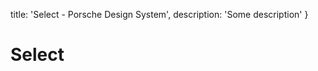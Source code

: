 
  title: 'Select - Porsche Design System',
  description: 'Some description'
}

# Select <ComponentStatus tagName="p-select"></ComponentStatus>

